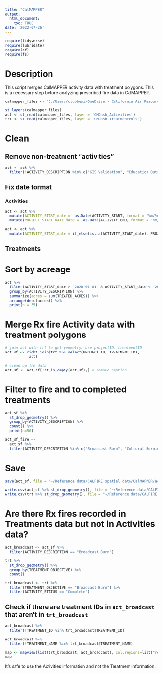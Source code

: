 ```yaml
---
title: "CalMAPPER"
output: 
  html_document:
    toc: TRUE
date: '2022-07-26'
---
```


```r
require(tidyverse)
require(lubridate)
require(sf)
require(fs)
```

# Description

This script merges CalMAPPER activity data with treatment polygons. This is a necessary step before analyzing prescribed fire data in CalMAPPER. 

```r
calmapper_files <- "C:/Users/ctubbesi/OneDrive - California Air Resources Board/Documents/Reference data/CALFIRE spatial data/CalMAPPER/CALFIRE_FuelReductionProjects_2023/CALFIRE_FuelReductionProjects.gdb"
```


```r
st_layers(calmapper_files)
act <- st_read(calmapper_files, layer = 'CMDash_Activities')
trt <- st_read(calmapper_files, layer = 'CMDash_TreatmentPols')
```


# Clean
## Remove non-treatment "activities"
```r
act <- act %>% 
  filter(!ACTIVITY_DESCRIPTION %in% c("GIS Validation", "Education Outreach", "Project Administration", "Planning Meeting", "Public Contacts", "Water Site Development"))
```

## Fix date format

### Activities
```r
act <- act %>% 
  mutate(ACTIVITY_START_date =  as.Date(ACTIVITY_START, format = "%m/%d/%Y")) %>% 
  mutate(PROJECT_START_DATE_date =  as.Date(ACTIVITY_END, format = "%m/%d/%Y")) 
```

```r
act <- act %>% 
  mutate(ACTIVITY_START_date = if_else(is.na(ACTIVITY_START_date), PROJECT_START_DATE_date, ACTIVITY_START_date))
```

## Treatments

# Sort by acreage
```r
act %>% 
  filter(ACTIVITY_START_date > "2020-01-01" & ACTIVITY_START_date < "2020-12-31") %>% 
  group_by(ACTIVITY_DESCRIPTION) %>% 
  summarize(acres = sum(TREATED_ACRES)) %>% 
  arrange(desc(acres)) %>% 
  print(n = 35)
```

# Merge Rx fire Activity data with treatment polygons
```r
# join act with trt to get geometry. use projectID, treatmentID
act_sf <- right_join(trt %>% select(PROJECT_ID, TREATMENT_ID), 
           act)

# clean up the data
act_sf <- act_sf[!st_is_empty(act_sf),] # remove empties
```

# Filter to fire and to completed treatments
```r
act_sf %>% 
  st_drop_geometry() %>% 
  group_by(ACTIVITY_DESCRIPTION) %>% 
  count() %>% 
  print(n=50)
```

```r
act_sf_fire <- 
  act_sf %>% 
  filter(ACTIVITY_DESCRIPTION %in% c("Broadcast Burn", "Cultural Burning", "Pile Burning", "Site Preparation (RxBurn)"))
```

# Save
```r
save(act_sf, file = "~/Reference data/CALFIRE spatial data/CalMAPPER/activities_fire.Rdata")
```

```r
write.csv(act_sf %>% st_drop_geometry(), file = "~/Reference data/CALFIRE spatial data/CalMapper/activities_fire.csv", row.names = F)
write.csv(trt %>% st_drop_geometry(), file = "~/Reference data/CALFIRE spatial data/CalMapper/treatments_fire.csv", row.names = F)
```

# Are there Rx fires recorded in Treatments data but not in Activities data?
```r
act_broadcast <- act_sf %>% 
  filter(ACTIVITY_DESCRIPTION == "Broadcast Burn")
```


```r
trt %>% 
  st_drop_geometry() %>% 
  group_by(TREATMENT_OBJECTIVE) %>% 
  count()
```


```r
trt_broadcast <- trt %>% 
  filter(TREATMENT_OBJECTIVE == "Broadcast Burn") %>% 
  filter(ACTIVITY_STATUS == "Complete")
```

## Check if there are treatment IDs in `act_broadcast` that aren't in `trt_broadcast`
```r
act_broadcast %>% 
  filter(!TREATMENT_ID %in% trt_broadcast$TREATMENT_ID)
```

```r
act_broadcast %>% 
  filter(!TREATMENT_NAME %in% trt_broadcast$TREATMENT_NAME)
```

```r
map <- mapview(list(trt_broadcast, act_broadcast), col.regions=list("red","blue"),col=list("red","blue"))
map
```

It's safe to use the Activities information and not the Treatment information.
